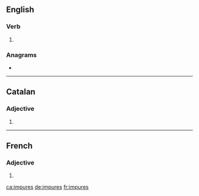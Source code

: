 {{also|impure s}}
==English==

===Verb===
{{head|en|verb form}}

# {{en-third-person singular of|impure}}

===Anagrams===
* {{l|en|umpires}}

----

==Catalan==

===Adjective===
{{ca-adj-form}}

# {{feminine plural of|impur|lang=ca}}

----

==French==

===Adjective===
{{fr-adj-form}}

# {{feminine plural of|impur|lang=fr}}

[[ca:impures]]
[[de:impures]]
[[fr:impures]]